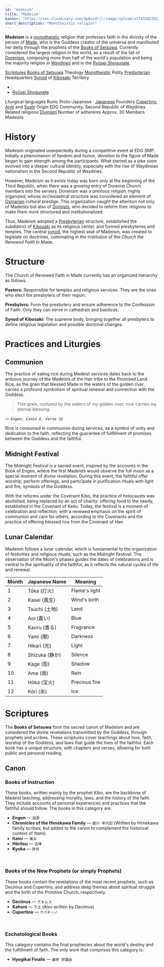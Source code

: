 ```yaml
---
id: "madeism"
title: "Madeism"
banner: "https://res.cloudinary.com/dp8usdrjl/image/upload/v1743102381/37b16bf6-61cb-4fda-bb2a-3125bba702ba.png"
short_description: "Monotheistic religion"
---
```


**Madeism** is a [monotheistic](https://en.wikipedia.org/wiki/Monotheism) religion that professes faith
in the divinity of the person of [Made](Made), who is the Goddess creator of the universe and manifested 
her deity through the prophets of the [Books of Setsuwa](Books_of_Setsuwa). Currently considered the 
largest religion in the world, as a result of the fall of [Dorenism](Dorenism), composing more than half 
of the world's population and being the majority religion in [Waydines](Waydines) and in the [Ryūsei Shogunate](Ryūsei_Shogunate).

<QuickFacts title="Church of Renewed Faith in Made">
    <tr>
        <td colSpan="2">
            <Picture image="https://res.cloudinary.com/dp8usdrjl/image/upload/v1743096448/churchofmade_nhozs4.svg" description="Church Logo" height="7rem" centered={true}/>
            <Picture image="https://res.cloudinary.com/dp8usdrjl/image/upload/v1743102381/37b16bf6-61cb-4fda-bb2a-3125bba702ba.png" description="Saint Sushi Basilica, Gremont" height="9rem" centered={true}/>
        </td>
    </tr>
    <tr>
        <td><a href="https://en.wikipedia.org/wiki/Holy_book">Scriptures</a></td>
        <td><a href="Books_of_Setsuwa">Books of Setsuwa</a></td>
    </tr>
    <tr>
        <td>Theology</td>
        <td>
            <a href="https://en.wikipedia.org/wiki/Monotheism">Monotheistic</a>
        </td>
    </tr>
    <tr>
        <td>Polity</td>
        <td>
            <a href="https://en.wikipedia.org/wiki/Presbyterianism">Presbyterian</a>
        </td>
    </tr>
    <tr>
        <td>Headquarters</td>
        <td>
            <a href="https://en.wikipedia.org/wiki/Synod">Synod</a> 
            of <a href="Kibosaki">Kibosaki</a>
        </td>
    </tr>
    <tr>
        <td>Territory</td>
        <td>
            <ul>
                <li><CountryCitation country="Waydines" /></li>
                <li>
                    <a href="Ryūsei_Shogunate">Ryūsei Shogunate</a>
                </li>
            </ul>
        </td>
    </tr>
    <tr>
        <td>Liturgical languages</td>
        <td>
            Runic Proto-Japanese &centerdot; 
            <a href="https://en.wikipedia.org/wiki/Japanese_language">Japanese</a>
        </td>
    </tr>
    <tr>
        <td>Founders</td>
        <td>
            <a href="Cupertino">Cupertino</a>, 
            <a href="Anni">Anni</a> and 
            <a href="Sushi">Sushi</a>
        </td>
    </tr>
    <tr>
        <td>Origin</td>
        <td>EDG Community, Second Republic of Waydines</td>
    </tr>
    <tr>
        <td>Related religions</td>
        <td>
            <a href="Divinism">Divinism</a>
        </td>
    </tr>
    <tr>
        <td>Number of adherents</td>
        <td>Approx. 30</td>
    </tr>
    <tr>
        <td>Members</td>
        <td>Madeists</td>
    </tr>
</QuickFacts>

# History
Madeism originated unexpectedly during a competitive event at EDG SMP. Initially a phenomenon of 
fandom and humor, devotion to the figure of Made began to gain strength among the participants. What 
started as a joke soon evolved into a deeper cultural identity, especially with the rise of Waydinean 
nationalism in the Second Republic of Waydines.

However, Madeism as it exists today was born only at the beginning of the Third Republic, when there 
was a growing entry of Dorenist Church members into the servers. Dorenism was a previous religion, 
highly organized, whose ecclesiastical structure was considered an element of [Osmarian](Osmaria) 
cultural prestige. This organization caught the attention not only of Madeists but also of [Divinists](Divinism), 
who decided to reform their religions to make them more structured and institutionalized.

Thus, Madeism adopted a [Presbyterian](https://en.wikipedia.org/wiki/Presbyterianism) structure, 
established the subdistrict of [Kibosaki](Kibosaki) as its religious center, and formed presbyteries
and temples. The central [synod](https://en.wikipedia.org/wiki/Synod), the highest seat of Madeism, 
was created to legislate on doctrines, culminating in the institution of the _Church the Renewed Faith in Made_.

# Structure

The Church of Renewed Faith in Made currently has an organized hierarchy as follows:

**Pastors:** Responsible for temples and religious services. They are the ones who elect the presbyters of their region.

**Presbyters:** Form the presbytery and ensure adherence to the Confession of Faith. Only they can serve in cathedrals and basilicas.

**Synod of Kibosaki:** The supreme body, bringing together all presbyters to define religious legislation and possible doctrinal changes.

# Practices and Liturgies
## Communion
The practice of eating rice during Madeist services dates back to the arduous journey of the Madeists 
of the Han tribe to the Promised Land. Rice, as the grain that blessed Made in the waters of the golden 
river, carries a profound symbolism of spiritual renewal and connection with the Goddess.

> This grain, nurtured by the waters of my golden river, now carries my eternal blessing.

_&mdash; `Engen; Canto X, Verse 32`_

Rice is consumed in communion during services, as a symbol of unity and dedication to the faith, 
reflecting the guarantee of fulfillment of promises between the Goddess and the faithful.

## Midnight Festival
The Midnight Festival is a sacred event, inspired by the accounts in the Book of Engen, where the first 
Madeists would observe the full moon as a special moment of divine revelation. During this event, the 
faithful offer worship, perform offerings, and participate in purification rituals with light and fire, 
symbols of the Goddess.

With the reforms under the Covenant Kibo, the practice of holocausts was abolished, being replaced by 
an act of charity: offering food to the needy, established in the Covenant of Keito. Today, the festival 
is a moment of celebration and reflection, with a renewed emphasis on the spirit of communion and care 
for others, according to the Covenants and the practice of offering blessed rice from the Covenant of Han.

## Lunar Calendar
Madeism follows a lunar calendar, which is fundamental to the organization of festivities and religious 
rituals, such as the Midnight Festival. The observation of the Moon's phases guides the dates of 
celebrations and is central to the spirituality of the faithful, as it reflects the natural cycles of 
life and renewal.

| Month | Japanese Name | Meaning |
|-------|--------------|----------|
| 1     | Tōka (灯火)   | Flame's light |
| 2     | Kasei (風生)  | Wind's birth |
| 3     | Tsuchi (土地) | Land |
| 4     | Aoi (蒼い)    | Blue |
| 5     | Kaoru (香る)  | Fragrance |
| 6     | Yami (闇)     | Darkness |
| 7     | Hikari (光)   | Light |
| 8     | Shizuka (静か) | Silence |
| 9     | Kage (影)     | Shadow |
| 10    | Ame (雨)      | Rain |
| 11    | Hōka (宝火)   | Precious fire |
| 12    | Kōri (氷)     | Ice |

# Scriptures
The **Books of Setsuwa** form the sacred canon of Madeism and are considered the divine revelations 
transmitted by the Goddess, through prophets and scribes. These scriptures cover teachings about love, 
faith, worship of the Goddess, and laws that guide the lives of the faithful. Each book has a unique 
structure, with chapters and verses, allowing for both public and personal reading.

## Canon
### Books of Instruction
These books, written mainly by the prophet Kibo, are the backbone of Madeist teaching, addressing 
morality, laws, and the history of the faith. They include accounts of personal experiences and 
practices that the faithful should follow. The books in this category are:

- **Engen** &mdash; `淵源`
- **Chronicles of the Himekawa Family** &mdash; `姫川 年代記` (Written by Himekawa family scribes, but added to the canon to complement the historical context of _Itami_).
- **Itami** &mdash; `痛み`
- **Hōritsu** &mdash; `法律`
- **Kyoka** &mdash; `許可`

<br/>

### Books of the New Prophets (or simply Prophets)
These books contain the revelations of the most recent prophets, such as Decimus and Cupertino, and 
address deep themes about spiritual struggle and the birth of the Primitive Church, respectively.

- **Decimus** &mdash; `デキムス`
- **Kahoni** &mdash; `下土` (Also written by _Decimus_)
- **Cupertino** &mdash; `クパチーノ`

<br/>

### Eschatological Books
This category contains the final prophecies about the world's destiny and the fulfillment of faith. 
The only work that comprises this category is:
- **Hyogikai Finalis** &mdash; `最終 評議会`
